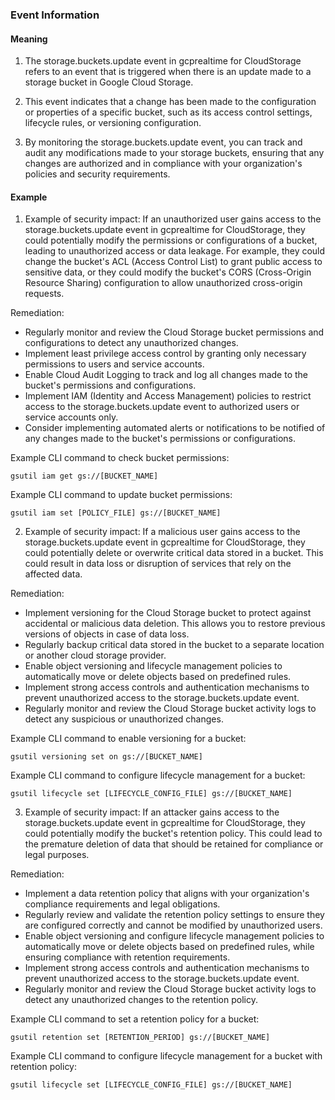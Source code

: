 
### Event Information

#### Meaning

1. The storage.buckets.update event in gcprealtime for CloudStorage refers to an event that is triggered when there is an update made to a storage bucket in Google Cloud Storage.

2. This event indicates that a change has been made to the configuration or properties of a specific bucket, such as its access control settings, lifecycle rules, or versioning configuration.

3. By monitoring the storage.buckets.update event, you can track and audit any modifications made to your storage buckets, ensuring that any changes are authorized and in compliance with your organization's policies and security requirements.

#### Example

1. Example of security impact: If an unauthorized user gains access to the storage.buckets.update event in gcprealtime for CloudStorage, they could potentially modify the permissions or configurations of a bucket, leading to unauthorized access or data leakage. For example, they could change the bucket's ACL (Access Control List) to grant public access to sensitive data, or they could modify the bucket's CORS (Cross-Origin Resource Sharing) configuration to allow unauthorized cross-origin requests.

Remediation:
- Regularly monitor and review the Cloud Storage bucket permissions and configurations to detect any unauthorized changes.
- Implement least privilege access control by granting only necessary permissions to users and service accounts.
- Enable Cloud Audit Logging to track and log all changes made to the bucket's permissions and configurations.
- Implement IAM (Identity and Access Management) policies to restrict access to the storage.buckets.update event to authorized users or service accounts only.
- Consider implementing automated alerts or notifications to be notified of any changes made to the bucket's permissions or configurations.

Example CLI command to check bucket permissions:
```
gsutil iam get gs://[BUCKET_NAME]
```

Example CLI command to update bucket permissions:
```
gsutil iam set [POLICY_FILE] gs://[BUCKET_NAME]
```

2. Example of security impact: If a malicious user gains access to the storage.buckets.update event in gcprealtime for CloudStorage, they could potentially delete or overwrite critical data stored in a bucket. This could result in data loss or disruption of services that rely on the affected data.

Remediation:
- Implement versioning for the Cloud Storage bucket to protect against accidental or malicious data deletion. This allows you to restore previous versions of objects in case of data loss.
- Regularly backup critical data stored in the bucket to a separate location or another cloud storage provider.
- Enable object versioning and lifecycle management policies to automatically move or delete objects based on predefined rules.
- Implement strong access controls and authentication mechanisms to prevent unauthorized access to the storage.buckets.update event.
- Regularly monitor and review the Cloud Storage bucket activity logs to detect any suspicious or unauthorized changes.

Example CLI command to enable versioning for a bucket:
```
gsutil versioning set on gs://[BUCKET_NAME]
```

Example CLI command to configure lifecycle management for a bucket:
```
gsutil lifecycle set [LIFECYCLE_CONFIG_FILE] gs://[BUCKET_NAME]
```

3. Example of security impact: If an attacker gains access to the storage.buckets.update event in gcprealtime for CloudStorage, they could potentially modify the bucket's retention policy. This could lead to the premature deletion of data that should be retained for compliance or legal purposes.

Remediation:
- Implement a data retention policy that aligns with your organization's compliance requirements and legal obligations.
- Regularly review and validate the retention policy settings to ensure they are configured correctly and cannot be modified by unauthorized users.
- Enable object versioning and configure lifecycle management policies to automatically move or delete objects based on predefined rules, while ensuring compliance with retention requirements.
- Implement strong access controls and authentication mechanisms to prevent unauthorized access to the storage.buckets.update event.
- Regularly monitor and review the Cloud Storage bucket activity logs to detect any unauthorized changes to the retention policy.

Example CLI command to set a retention policy for a bucket:
```
gsutil retention set [RETENTION_PERIOD] gs://[BUCKET_NAME]
```

Example CLI command to configure lifecycle management for a bucket with retention policy:
```
gsutil lifecycle set [LIFECYCLE_CONFIG_FILE] gs://[BUCKET_NAME]
```

